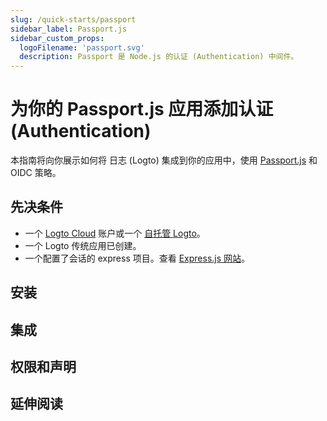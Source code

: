 ```yaml
---
slug: /quick-starts/passport
sidebar_label: Passport.js
sidebar_custom_props:
  logoFilename: 'passport.svg'
  description: Passport 是 Node.js 的认证 (Authentication) 中间件。
---
```




# 为你的 Passport.js 应用添加认证 (Authentication)

本指南将向你展示如何将 日志 (Logto) 集成到你的应用中，使用 [Passport.js](https://www.passportjs.org/) 和 OIDC 策略。

<GuideTip />

## 先决条件

- 一个 [Logto Cloud](https://cloud.logto.io) 账户或一个 [自托管 Logto](/introduction/set-up-logto-oss)。
- 一个 Logto 传统应用已创建。
- 一个配置了会话的 express 项目。查看 [Express.js 网站](https://expressjs.com/)。

## 安装

<Installation />

## 集成

<Integration />

## 权限和声明

<ScopesAndClaims />

## 延伸阅读

<FurtherReadings />
